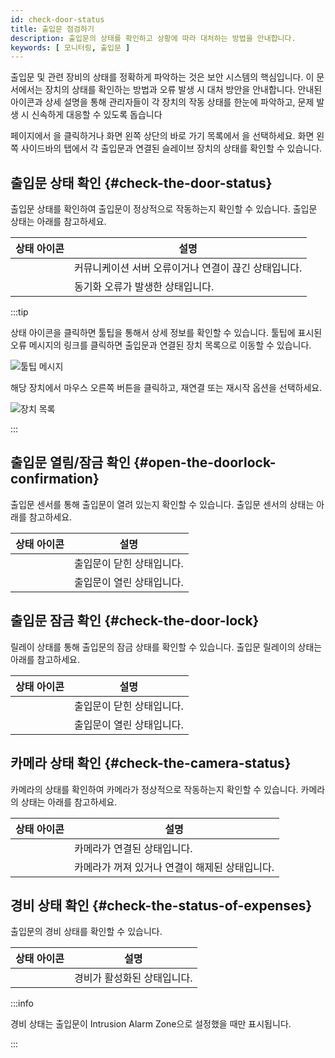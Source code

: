 ```yaml
---
id: check-door-status
title: 출입문 점검하기
description: 출입문의 상태를 확인하고 상황에 따라 대처하는 방법을 안내합니다.
keywords: [ 모니터링, 출입문 ]
---
```


출입문 및 관련 장비의 상태를 정확하게 파악하는 것은 보안 시스템의 핵심입니다. 이 문서에서는 장치의 상태를 확인하는 방법과 오류 발생 시 대처 방안을 안내합니다. 안내된 아이콘과 상세 설명을 통해 관리자들이 각 장치의 작동 상태를 한눈에 파악하고, 문제 발생 시 신속하게 대응할 수 있도록 돕습니다

<Cmd sid='common.header.launcher' /> 페이지에서 <Cmd sid='common.header.arena' />을 클릭하거나 화면 왼쪽 상단의 바로 가기 목록에서 <Cmd sid='common.header.arena' />을 선택하세요. 화면 왼쪽 사이드바의 <Cmd sid='arena.tree.door.title' /> 탭에서 각 출입문과 연결된 슬레이브 장치의 상태를 확인할 수 있습니다.

## 출입문 상태 확인 {#check-the-door-status}

출입문 상태를 확인하여 출입문이 정상적으로 작동하는지 확인할 수 있습니다. 출입문 상태는 아래를 참고하세요.

<div className='col2--20-80 overflow-x'>

| 상태 아이콘 | 설명 |
| :--: | -- |
| <IcErr width='35px' height='35px' /> | 커뮤니케이션 서버 오류이거나 연결이 끊긴 상태입니다. |
| <IcNotsync width='35px' height='35px' /> | 동기화 오류가 발생한 상태입니다. |

</div>

:::tip

상태 아이콘을 클릭하면 툴팁을 통해서 상세 정보를 확인할 수 있습니다. 툴팁에 표시된 오류 메시지의 링크를 클릭하면 출입문과 연결된 장치 목록으로 이동할 수 있습니다.

<Image src='/img/monitoring-door-status-tooltip.png' alt='툴팁 메시지'/>

해당 장치에서 마우스 오른쪽 버튼을 클릭하고, 재연결 또는 재시작 옵션을 선택하세요.

<Image src='/img/monitoring-door-status-tooltip-device.png' alt='장치 목록' />

:::

## 출입문 열림/잠금 확인 {#open-the-doorlock-confirmation}

출입문 센서를 통해 출입문이 열려 있는지 확인할 수 있습니다. 출입문 센서의 상태는 아래를 참고하세요.

<div className='col2--20-80 overflow-x'>

| 상태 아이콘 | 설명 |
| :--: | -- |
| <IcDoorClose width='35px' height='35px' /> | 출입문이 닫힌 상태입니다. |
| <IcDoorOpen width='auto' height='40px' /> | 출입문이 열린 상태입니다. |

</div>


## 출입문 잠금 확인 {#check-the-door-lock}

릴레이 상태를 통해 출입문의 잠금 상태를 확인할 수 있습니다. 출입문 릴레이의 상태는 아래를 참고하세요.

<div className='col2--20-80 overflow-x'>

| 상태 아이콘 | 설명 |
| :--: | -- |
| <IcRelayLock width='auto' height='35px' /> | 출입문이 닫힌 상태입니다. |
| <IcRelayUnlock width='auto' height='40px' /> | 출입문이 열린 상태입니다. |

</div>


## 카메라 상태 확인 {#check-the-camera-status}

카메라의 상태를 확인하여 카메라가 정상적으로 작동하는지 확인할 수 있습니다. 카메라의 상태는 아래를 참고하세요.

<div className='col2--20-80 overflow-x'>

| 상태 아이콘 | 설명 |
| :--: | -- |
| <StatusOK/> | 카메라가 연결된 상태입니다. |
| <StatusFail /> | 카메라가 꺼져 있거나 연결이 해제된 상태입니다. |

</div>


## 경비 상태 확인 {#check-the-status-of-expenses}

출입문의 경비 상태를 확인할 수 있습니다. 

<div className='col2--20-80 overflow-x'>

| 상태 아이콘 | 설명 |
| :--: | -- |
| <IcArm width='auto' height='35px'/> | 경비가 활성화된 상태입니다. |

</div>

:::info

경비 상태는 출입문이 Intrusion Alarm Zone으로 설정했을 때만 표시됩니다.

:::